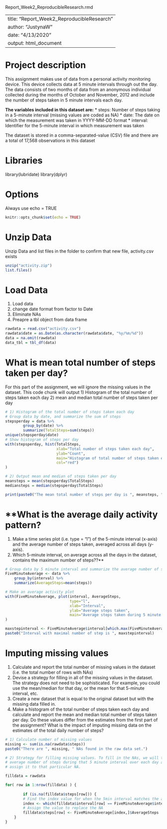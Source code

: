 Report_Week2_ReproducibleResearch.rmd

---
title: "Report_Week2_ReproducibleResearch"
author: "JustynaW"
date: "4/13/2020"
output: html_document
---


# **Project description**
This assignment makes use of data from a personal activity monitoring device. 
This device collects data at 5 minute intervals through out the day. 
The data consists of two months of data from an anonymous individual collected 
during the months of October and November, 2012 and include the number of steps 
taken in 5 minute intervals each day.


**The variables included in this dataset are:**
* steps: Number of steps taking in a 5-minute interval (missing values are coded as NA)
* date: The date on which the measurement was taken in YYYY-MM-DD format
* interval: Identifier for the 5-minute interval in which measurement was taken

The dataset is stored in a comma-separated-value (CSV) file and there are a total 
of 17,568 observations in this dataset



# **Libraries** 
library(lubridate)
library(dplyr)



# **Options** 
Always use echo = TRUE
```r
knitr::opts_chunk$set(echo = TRUE)
```



# **Unzip Data**
Unzip Data and list files in the folder to confirm that new file, activity.csv exists
```r
unzip("activity.zip")
list.files()

```



# **Load Data**
1) Load data
2) change date format from factor to Date
3) Eliminate NAs
4) Preapre a tbl object from data frame

```r
rawdata = read.csv("activity.csv")
rawdata$date = as.Date(as.character(rawdata$date, "%y/%m/%d"))
data = na.omit(rawdata)
data_tbl = tbl_df(data)
```



# **What is mean total number of steps taken per day?**
For this part of the assignment, we will ignore the missing values in the dataset.
This code chunk will output
1) Histogram of the total number of steps taken each day
2) mean and median total number of steps taken per day

```r
# 1) Histogram of the total number of steps taken each day
# Group data by date, and summarize the sum of steps
stepsperday = data %>% 
        group_by(date) %>% 
        summarize(TotalSteps=sum(steps)) 
unique(stepsperday$date)
# Show histogram of steps per day
with(stepsperday, hist(TotalSteps, 
                       xlab="Total number of steps taken each day", 
                       ylab="Count", 
                       main="Histogram of total number of steps taken each day", 
                       col="red") 
)
```
```r
# 2) Output mean and median of steps taken per day
meansteps = mean(stepsperday$TotalSteps)
mediansteps = median(stepsperday$TotalSteps)

print(paste0("The mean total number of steps per day is ", meansteps, " and the median is " , mediansteps))
```



# **What is the average daily activity pattern?
1) Make a time series plot (i.e. type = "l") of the 5-minute interval (x-axis) and 
the average number of steps taken, averaged across all days (y-axis).
2) Which 5-minute interval, on average across all the days in the dataset, contains the maximum number of steps??**

```r
# Group data by 5 minute interval and summarize the average number of steps in that interval
FiveMinuteAverage <- data %>%
    group_by(interval) %>%
    summarize(AverageSteps=mean(steps))

# Make an average activity plot
with(FiveMinuteAverage, plot(interval, AverageSteps, 
                             type="l",
                             xlab="Interval",
                             ylab="Average steps taken",
                             main="Average steps taken during 5 minute interval") 
)
```
```r
maxstepinterval <- FiveMinuteAverage$interval[which.max(FiveMinuteAverage$AverageSteps)]
paste0("Interval with maximal number of step is ", maxstepinterval)
```



# **Imputing missing values**
1) Calculate and report the total number of missing values in the dataset (i.e. the total number of rows with NAs)
2) Devise a strategy for filling in all of the missing values in the dataset. The strategy does not need to be sophisticated. For example, you could use the mean/median for that day, or the mean for that 5-minute interval, etc.
3) Create a new dataset that is equal to the original dataset but with the missing data filled in.
4) Make a histogram of the total number of steps taken each day and calculate and report the mean and median total number of steps taken per day. Do these values differ from the estimates from the first part of the assignment? What is the impact of imputing missing data on the estimates of the total daily number of steps?

```r
# 1) Calculate number of missing values
missing <- sum(is.na(rawdata$steps))
paste0("There are ", missing, " NAs found in the raw data set.")
```


```r
# 2) Strategy for filling missing values. To fill in the NAs, we will take the 
# average number of steps during that 5 minute interval over each day and 
# assign it to that particular NA.

filldata = rawdata

for( row in 1:nrow(filldata) ) {
        
        if (is.na(filldata$steps[row])) {
        # Find the index value for when the 5min interval matches the averaged value
        index <- which(filldata$interval[row] == FiveMinuteAverage$interval)
        # Assign the value to replace the NA
        filldata$steps[row] <- FiveMinuteAverage[index,]$AverageSteps
    }
}
        
```